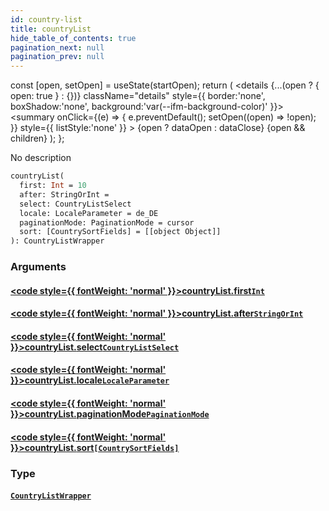 ```yaml
---
id: country-list
title: countryList
hide_table_of_contents: true
pagination_next: null
pagination_prev: null
---
```







  const [open, setOpen] = useState(startOpen);
  return (
    <details {...(open ? { open: true } : {})} className="details" style={{ border:'none', boxShadow:'none', background:'var(--ifm-background-color)' }}>
      <summary
        onClick={(e) => {
          e.preventDefault();
          setOpen((open) => !open);
        }}
        style={{ listStyle:'none' }}
      >
      {open ? dataOpen : dataClose}
      </summary>
      {open && children}
    </details>
  );
};




No description


```graphql
countryList(
  first: Int = 10
  after: StringOrInt = 
  select: CountryListSelect
  locale: LocaleParameter = de_DE
  paginationMode: PaginationMode = cursor
  sort: [CountrySortFields] = [[object Object]]
): CountryListWrapper
```




### Arguments

#### [<code style={{ fontWeight: 'normal' }}>countryList.<b>first</b></code>](#)<Bullet />[`Int`](/cris/scalars/int) <Badge class="secondary" text="scalar"/>
> 
> 

#### [<code style={{ fontWeight: 'normal' }}>countryList.<b>after</b></code>](#)<Bullet />[`StringOrInt`](/cris/scalars/string-or-int) <Badge class="secondary" text="scalar"/>
> 
> 

#### [<code style={{ fontWeight: 'normal' }}>countryList.<b>select</b></code>](#)<Bullet />[`CountryListSelect`](/cris/inputs/country-list-select) <Badge class="secondary" text="input"/>
> 
> 

#### [<code style={{ fontWeight: 'normal' }}>countryList.<b>locale</b></code>](#)<Bullet />[`LocaleParameter`](/cris/enums/locale-parameter) <Badge class="secondary" text="enum"/>
> 
> 

#### [<code style={{ fontWeight: 'normal' }}>countryList.<b>paginationMode</b></code>](#)<Bullet />[`PaginationMode`](/cris/enums/pagination-mode) <Badge class="secondary" text="enum"/>
> 
> 

#### [<code style={{ fontWeight: 'normal' }}>countryList.<b>sort</b></code>](#)<Bullet />[`[CountrySortFields]`](/cris/inputs/country-sort-fields) <Badge class="secondary" text="list"/> <Badge class="secondary" text="input"/>
> 
> 

### Type

#### [`CountryListWrapper`](/cris/objects/country-list-wrapper) <Badge class="secondary" text="object"/>
> 
> 



